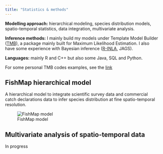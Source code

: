 ```yaml
---
title: "Statistics & methods"
---
```


**Modelling approach:** hierarchical modeling, species distribution models, spatio-temporal statistics, data integration, multivariate analysis.

**Inference methods:** I mainly build my models under Template Model Builder (<a href=https://kaskr.github.io/adcomp/Introduction.html>TMB</a>), a package mainly built for Maximum Likelihood Estimation. I also have some experience with Bayesian inference (<a href=https://www.r-inla.org/>R-INLA</a>, JAGS).

**Languages:** mainly R and C++ but also some Java, SQL and Python.

For some personal TMB codes examples, see the <a href=https://github.com/balglave/example_tmb_ba>link</a>

## FishMap hierarchical model

A hierarchical model to integrate scientific survey data and commercial catch declarations data to infer species distribution at fine spatio-temporal resolution.

![FishMap model](ressource/images/model_rep.png)

## Multivariate analysis of spatio-temporal data

In progress
